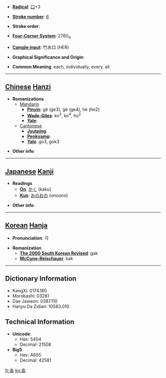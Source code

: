 * '''[[Wiktionary:Chinese radical index| Radical]]''': [[Wiktionary:Chinese radical index 口|口]]+3

* '''[[Wiktionary:Chinese total strokes index|Stroke number]]''': [[Wiktionary:Chinese total strokes index 6|6]]

* '''Stroke order''': 

* '''[[Wiktionary:Chinese four corner index|Four-Corner System]]''': 2760<sub>4</sub>

* '''[[Wiktionary:Chinese Cangjie index|Cangjie input]]''': 竹水口 (HER)

* '''Graphical Significance and Origin''': 

* '''Common Meaning''': each, individually, every, all

----

== [[Chinese]] [[Hanzi]] ==

* '''Romanizations'''
** [[Mandarin]]
*** '''[[Pinyin]]''': gě (ge3), gè (ge4), hé (he2)
*** '''[[Wade-Giles]]''': ko<sup>3</sup>, ko<sup>4</sup>, ho<sup>2</sup>
*** '''[[Yale]]''': 
**[[Cantonese]]
***'''[[Jyutping]]''':
***'''[[Penkyamp]]''': 
***'''[[Yale]]''': go3, gok3

* '''Other info''': 

----

== [[Japanese]] [[Kanji]] ==

* '''Readings'''
** '''[[On]]''': [[かく]] (kaku)
** '''[[Kun]]''': [[おのおの]] (onoono)

* '''Other info''':  

----

== [[Korean]] [[Hanja]] ==

* '''Pronunciation''': 각

* '''Romanization'''
** '''[[The 2000 South Korean Revised Romanization|The 2000 South Korean Revised]]''': gak
** '''[[McCune-Reischauer]]''': kak

----

== Dictionary Information ==

* KangXi: 0174.180
* Morobashi: 03281
* Dae Jaweon: 0387.110
* Hanyu Da Zidian: 10583.010

== Technical Information ==

* '''Unicode''':
** Hex: 5404
** Decimal: 21508
* '''Big5''':
** Hex: A655
** Decimal: 42581

[[fr:各]]
[[ko:各]]